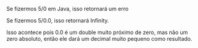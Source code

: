 






Se fizermos 5/0 em Java, isso retornará um erro

Se fizermos 5/0.0, isso retornará Infinity.

Isso acontece pois 0.0 é um double muito próximo de zero, mas não um
zero absoluto, então ele dará um decimal muito pequeno como resultado.


